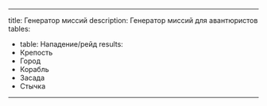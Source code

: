 ---
title: Генератор миссий
description: Генератор миссий для авантюристов
tables:
 - table: Нападение/рейд
 results:
  - Крепость
  - Город
  - Корабль
  - Засада
  - Стычка

 ---